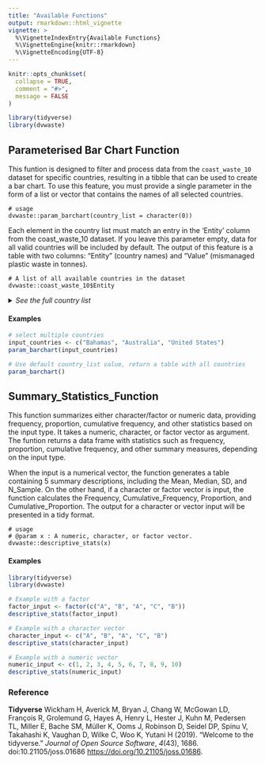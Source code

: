 ```yaml
---
title: "Available Functions"
output: rmarkdown::html_vignette
vignette: >
  %\VignetteIndexEntry{Available Functions}
  %\VignetteEngine{knitr::rmarkdown}
  %\VignetteEncoding{UTF-8}
---
```


```r
knitr::opts_chunk$set(
  collapse = TRUE,
  comment = "#>",
  message = FALSE
)
```

```r
library(tidyverse)
library(dvwaste)
```

## Parameterised Bar Chart Function

This funtion is designed to filter and process data from the `coast_waste_10` dataset for specific countries, resulting in a tibble that can be used to create a bar chart. To use this feature, you must provide a single parameter in the form of a list or vector that contains the names of all selected countries. 

```
# usage
dvwaste::param_barchart(country_list = character(0))

```
Each element in the country list must match an entry in the 'Entity' column from the coast_waste_10 dataset. If you leave this parameter empty, data for all valid countries will be included by default. The output of this feature is a table with two columns: "Entity" (country names) and "Value" (mismanaged plastic waste in tonnes).

```
# A list of all available countries in the dataset
dvwaste::coast_waste_10$Entity

```
<details>
  <summary><i>See the full country list</i></summary>

```r
# A list of all available countries in the dataset
dvwaste::coast_waste_10$Entity
```
  </details>
#### Examples

```r

# select multiple countries
input_countries <- c("Bahamas", "Australia", "United States")
param_barchart(input_countries)

# Use default country_list value, return a table with all countries
param_barchart()
```

## Summary_Statistics_Function

This function summarizes either character/factor or numeric data, providing frequency, proportion, cumulative frequency, and other statistics based on the input type. It takes a numeric, character, or factor vector as argument. The funtion returns a data frame with statistics such as frequency, proportion, cumulative frequency, and other summary measures, depending on the input type.

When the input is a numerical vector, the function generates a table containing 5 summary descriptions, including the Mean, Median, SD, and N_Sample. On the other hand, if a character or factor vector is input, the function calculates the Frequency, Cumulative_Frequency, Proportion, and Cumulative_Proportion. The output for a character or vector input will be presented in a tidy format.

```
# usage
# @param x : A numeric, character, or factor vector.
dvwaste::descriptive_stats(x)

```

#### Examples

```r
library(tidyverse)
library(dvwaste)

# Example with a factor
factor_input <- factor(c("A", "B", "A", "C", "B"))
descriptive_stats(factor_input)

# Example with a character vector
character_input <- c("A", "B", "A", "C", "B")
descriptive_stats(character_input)

# Example with a numeric vector
numeric_input <- c(1, 2, 3, 4, 5, 6, 7, 8, 9, 10)
descriptive_stats(numeric_input)
```

### Reference 

**Tidyverse**
Wickham H, Averick M, Bryan J, Chang W, McGowan LD, François R, Grolemund G, Hayes A, Henry L, Hester
  J, Kuhn M, Pedersen TL, Miller E, Bache SM, Müller K, Ooms J, Robinson D, Seidel DP, Spinu V,
  Takahashi K, Vaughan D, Wilke C, Woo K, Yutani H (2019). “Welcome to the tidyverse.” _Journal of Open
  Source Software_, *4*(43), 1686. doi:10.21105/joss.01686 <https://doi.org/10.21105/joss.01686>.
  




